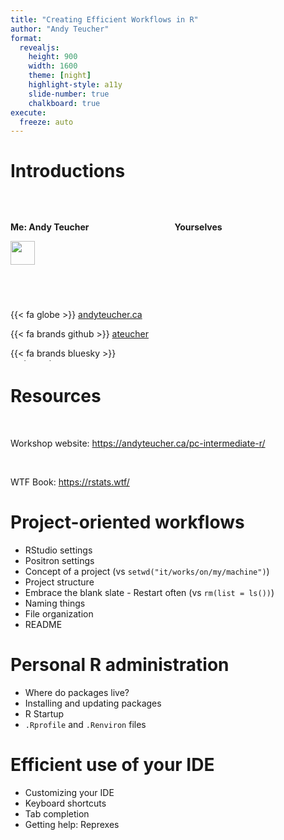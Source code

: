 ```yaml
---
title: "Creating Efficient Workflows in R"
author: "Andy Teucher"
format: 
  revealjs: 
    height: 900
    width: 1600
    theme: [night]
    highlight-style: a11y
    slide-number: true
    chalkboard: true
execute:
  freeze: auto
---
```


# Introductions

<br>

:::: {.columns}
::: {.column width="50%"}
**Me: Andy Teucher**

![](img/andy-hognose-circle.png){width="40%"}

{{< fa globe >}} [andyteucher.ca](https://andyteucher.ca)

{{< fa brands github >}} [ateucher](https://github.com/ateucher)

{{< fa brands bluesky >}} [andyteucher](https://bsky.app/profile/andyteucher.bsky.social)

{{< fa brands linkedin >}} [andy-teucher](https://www.linkedin.com/in/andy-teucher/)


:::

::: {.column width="50%"}
**Yourselves**


:::
::::
# Resources

<br>

Workshop website: <https://andyteucher.ca/pc-intermediate-r/>

<br>

WTF Book: <https://rstats.wtf/>

# Project-oriented workflows

- RStudio settings
- Positron settings
- Concept of a project (vs `setwd("it/works/on/my/machine")`)
- Project structure
- Embrace the blank slate - Restart often (vs `rm(list = ls())`)
- Naming things
- File organization
- README

# Personal R administration

- Where do packages live?
- Installing and updating packages
- R Startup
- `.Rprofile` and `.Renviron` files

# Efficient use of your IDE
- Customizing your IDE
- Keyboard shortcuts
- Tab completion
- Getting help: Reprexes
